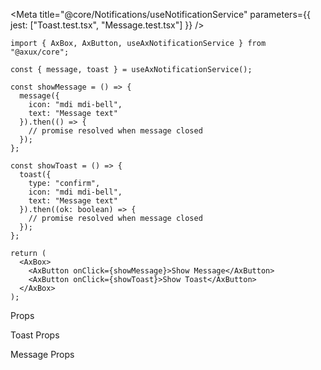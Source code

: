 
<Meta
  title="@core/Notifications/useNotificationService"
  parameters={{ jest: ["Toast.test.tsx", "Message.test.tsx"] }}
/>

<Title>Notifications</Title>

<Description of={useAxNotificationService} />

<div className="ax-margin--b--lg" />

```tsx
import { AxBox, AxButton, useAxNotificationService } from "@axux/core";

const { message, toast } = useAxNotificationService();

const showMessage = () => {
  message({
    icon: "mdi mdi-bell",
    text: "Message text"
  }).then(() => {
    // promise resolved when message closed
  });
};

const showToast = () => {
  toast({
    type: "confirm",
    icon: "mdi mdi-bell",
    text: "Message text"
  }).then((ok: boolean) => {
    // promise resolved when message closed
  });
};

return (
  <AxBox>
    <AxButton onClick={showMessage}>Show Message</AxButton>
    <AxButton onClick={showToast}>Show Toast</AxButton>
  </AxBox>
);
```

<Heading>Props</Heading>

<Subheading>Toast Props</Subheading>

<ArgsTable of={AxToast} sort="requiredFirst" />

<Subheading>Message Props</Subheading>

<ArgsTable of={AxMessage} sort="requiredFirst" />
